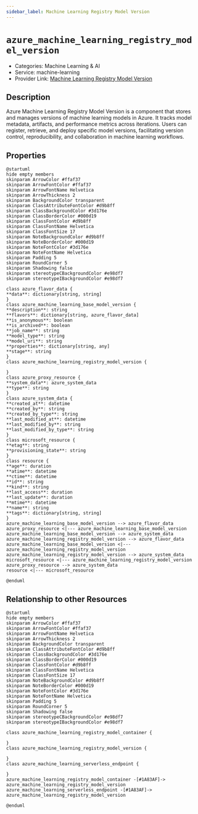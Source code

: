 ```yaml
---
sidebar_label: Machine Learning Registry Model Version
---
```


# `azure_machine_learning_registry_model_version`

- Categories: Machine Learning & AI
- Service: machine-learning
- Provider Link: [Machine Learning Registry Model Version](https://learn.microsoft.com/en-us/azure/machine-learning/concept-model-management-and-deployment#registering-and-versioning-models)

## Description
Azure Machine Learning Registry Model Version is a component that stores and manages versions of machine learning models in Azure. It tracks model metadata, artifacts, and performance metrics across iterations. Users can register, retrieve, and deploy specific model versions, facilitating version control, reproducibility, and collaboration in machine learning workflows.

## Properties
<ZoomPanPinch>

```kroki imgType="plantuml" imgAlt="Diagram of Machine Learning Registry Model Version data model"
@startuml
hide empty members
skinparam ArrowColor #ffaf37
skinparam ArrowFontColor #ffaf37
skinparam ArrowFontName Helvetica
skinparam ArrowThickness 2
skinparam BackgroundColor transparent
skinparam ClassAttributeFontColor #d9b8ff
skinparam ClassBackgroundColor #3d176e
skinparam ClassBorderColor #000d19
skinparam ClassFontColor #d9b8ff
skinparam ClassFontName Helvetica
skinparam ClassFontSize 17
skinparam NoteBackgroundColor #d9b8ff
skinparam NoteBorderColor #000d19
skinparam NoteFontColor #3d176e
skinparam NoteFontName Helvetica
skinparam Padding 5
skinparam RoundCorner 5
skinparam Shadowing false
skinparam stereotypeCBackgroundColor #e98df7
skinparam stereotypeIBackgroundColor #e98df7

class azure_flavor_data {
**data**: dictionary[string, string]
}
class azure_machine_learning_base_model_version {
**description**: string
**flavors**: dictionary[string, azure_flavor_data]
**is_anonymous**: boolean
**is_archived**: boolean
**job_name**: string
**model_type**: string
**model_uri**: string
**properties**: dictionary[string, any]
**stage**: string
}
class azure_machine_learning_registry_model_version {

}
class azure_proxy_resource {
**system_data**: azure_system_data
**type**: string
}
class azure_system_data {
**created_at**: datetime
**created_by**: string
**created_by_type**: string
**last_modified_at**: datetime
**last_modified_by**: string
**last_modified_by_type**: string
}
class microsoft_resource {
**etag**: string
**provisioning_state**: string
}
class resource {
**age**: duration
**atime**: datetime
**ctime**: datetime
**id**: string
**kind**: string
**last_access**: duration
**last_update**: duration
**mtime**: datetime
**name**: string
**tags**: dictionary[string, string]
}
azure_machine_learning_base_model_version --> azure_flavor_data
azure_proxy_resource <|--- azure_machine_learning_base_model_version
azure_machine_learning_base_model_version --> azure_system_data
azure_machine_learning_registry_model_version --> azure_flavor_data
azure_machine_learning_base_model_version <|--- azure_machine_learning_registry_model_version
azure_machine_learning_registry_model_version --> azure_system_data
microsoft_resource <|--- azure_machine_learning_registry_model_version
azure_proxy_resource --> azure_system_data
resource <|--- microsoft_resource

@enduml
```

</ZoomPanPinch>


## Relationship to other Resources
<ZoomPanPinch>

```kroki imgType="plantuml" imgAlt="Diagram of Machine Learning Registry Model Version resource relationships"
@startuml
hide empty members
skinparam ArrowColor #ffaf37
skinparam ArrowFontColor #ffaf37
skinparam ArrowFontName Helvetica
skinparam ArrowThickness 2
skinparam BackgroundColor transparent
skinparam ClassAttributeFontColor #d9b8ff
skinparam ClassBackgroundColor #3d176e
skinparam ClassBorderColor #000d19
skinparam ClassFontColor #d9b8ff
skinparam ClassFontName Helvetica
skinparam ClassFontSize 17
skinparam NoteBackgroundColor #d9b8ff
skinparam NoteBorderColor #000d19
skinparam NoteFontColor #3d176e
skinparam NoteFontName Helvetica
skinparam Padding 5
skinparam RoundCorner 5
skinparam Shadowing false
skinparam stereotypeCBackgroundColor #e98df7
skinparam stereotypeIBackgroundColor #e98df7

class azure_machine_learning_registry_model_container {

}
class azure_machine_learning_registry_model_version {

}
class azure_machine_learning_serverless_endpoint {

}
azure_machine_learning_registry_model_container -[#1A83AF]-> azure_machine_learning_registry_model_version
azure_machine_learning_serverless_endpoint -[#1A83AF]-> azure_machine_learning_registry_model_version

@enduml
```

</ZoomPanPinch>




